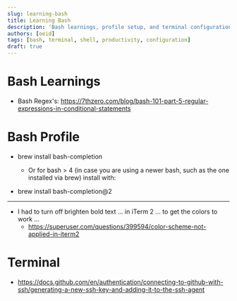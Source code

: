 ```yaml
---
slug: learning-bash
title: Learning Bash
description: 'Bash learnings, profile setup, and terminal configuration for improved shell productivity.'
authors: [oeid]
tags: [bash, terminal, shell, productivity, configuration]
draft: true
---
```


# Bash Learnings
- Bash Regex's: https://7thzero.com/blog/bash-101-part-5-regular-expressions-in-conditional-statements

# Bash Profile
- brew install bash-completion
	- Or for bash > 4 (in case you are using a newer bash, such as the one installed via brew) install with: 

- brew install bash-completion@2
------------------------------------------------------------

- I had to turn off brighten bold text … in iTerm 2 … to get the colors to work ...
	- https://superuser.com/questions/399594/color-scheme-not-applied-in-iterm2

# Terminal 

- https://docs.github.com/en/authentication/connecting-to-github-with-ssh/generating-a-new-ssh-key-and-adding-it-to-the-ssh-agent